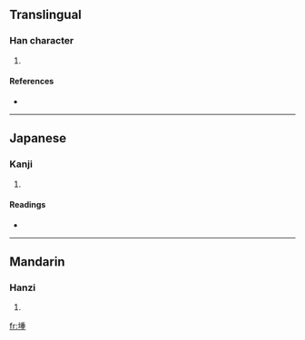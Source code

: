 ==Translingual==

===Han character===
{{Han char|rn=32|rad=土|as=09|sn=12|four=4211<sub>4</sub>|canj=土竹十土 (GHJG)}}

# {{defn|Han|sort=土09}}

====References====
* {{Han ref|kx=0234.170|dkj=05287|dj=0472.090|hdz=10464.080|uh=5839|ud=22585|bh=D8AF|bd=55471}}

----

==Japanese==

===Kanji===
{{ja-kanji|grade=|rs=土09}}

# {{defn|Japanese|sort=土09}}

====Readings====
* {{ja-readings|on=[[しょう]] (shō), [[しゅ]] (shu)|kun=[[つつみ]] (tsutsumi), [[くろ]] (kuro), [[あぜ]] (aze)}}

----

==Mandarin==

===Hanzi===
{{cmn-hanzi|pin=[[zhòng]] ([[zhong4]])|wg=chung<sup>4</sup>}}

# {{defn|Mandarin|sort=土09}}

[[fr:堹]]